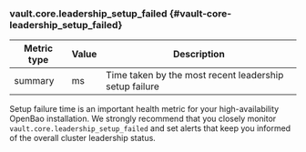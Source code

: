 ### vault.core.leadership_setup_failed {#vault-core-leadership_setup_failed}

Metric type | Value | Description
----------- | ----- | -----------
summary     | ms    | Time taken by the most recent leadership setup failure

Setup failure time is an important health metric for your high-availability
OpenBao installation. We strongly recommend that you closely monitor
`vault.core.leadership_setup_failed` and set alerts that keep you informed of
the overall cluster leadership status.
